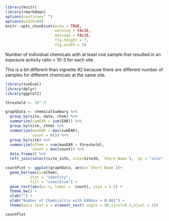 

```r
library(knitr)
library(rmarkdown)
options(continue=" ")
options(width=60)
knitr::opts_chunk$set(echo = TRUE,
                      warning = FALSE,
                      message = FALSE,
                      fig.height = 7,
                      fig.width = 9)
```


Number of individual chemicals with at least one sample that resulted in an exposure activity ratio > 10-3 for each site.

This is a bit different than vignette #2 because there are different number of samples for different chemicals at the same site.

```r
library(toxEval)
library(dplyr)
library(ggplot2)

threshold <- 10^-3

graphData <- chemicalSummary %>%
  group_by(site, date, chnm) %>% 
  summarize(sumEAR = sum(EAR)) %>%
  group_by(site, chnm) %>%
  summarize(maxEAR = max(sumEAR),
            count = n()) %>%
  group_by(site) %>%
  summarize(nChem = sum(maxEAR > threshold),
            count = max(count)) %>%
  data.frame() %>%
  left_join(select(site_info, site=SiteID, `Short Name`),  by = "site") 

countPlot <- ggplot(graphData, aes(x=`Short Name`))+
  geom_bar(aes(y=nChem),
           stat = "identity",
           fill = "steelblue") +
  geom_text(aes(y=-1, label =  count), size = 2.5) +
  theme_bw() +
  xlab("") +
  ylab("Number of Chemicals\n with EARmax > 0.001") +
  theme(axis.text.x = element_text( angle = 90,vjust=0.5,hjust = 1))

countPlot

```


